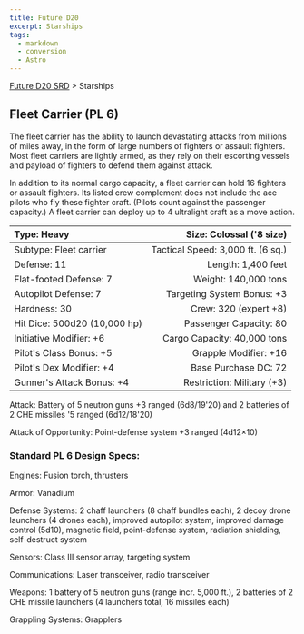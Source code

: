 ```yaml
---
title: Future D20
excerpt: Starships
tags:
  - markdown
  - conversion
  - Astro
---
```






[Future D20 SRD]( / ) > Starships




## Fleet Carrier (PL 6)


The fleet carrier has the ability to launch devastating attacks from millions of miles away, in the form of large numbers of fighters or assault fighters. Most fleet carriers are lightly armed, as they rely on their escorting vessels and payload of fighters to defend them against attack.


In addition to its normal cargo capacity, a fleet carrier can hold 16 fighters or assault fighters. Its listed crew complement does not include the ace pilots who fly these fighter craft. (Pilots count against the passenger capacity.) A fleet carrier can deploy up to 4 ultralight craft as a move action.


| Type: Heavy | Size: Colossal ('8 size) |
| :------------- | --------------------------: |
| Subtype: Fleet carrier | Tactical Speed: 3,000 ft. (6 sq.) |
| Defense: 11 | Length: 1,400 feet |
| Flat-footed Defense: 7 | Weight: 140,000 tons |
| Autopilot Defense: 7 | Targeting System Bonus: +3 |
| Hardness: 30 | Crew: 320 (expert +8) |
| Hit Dice: 500d20 (10,000 hp) | Passenger Capacity: 80 |
| Initiative Modifier: +6 | Cargo Capacity: 40,000 tons |
| Pilot's Class Bonus: +5 | Grapple Modifier: +16 |
| Pilot's Dex Modifier: +4 | Base Purchase DC: 72 |
| Gunner's Attack Bonus: +4 | Restriction: Military (+3) |



Attack: Battery of 5 neutron guns +3 ranged (6d8/19'20) and 2 batteries of 2 CHE missiles '5 ranged (6d12/18'20)


Attack of Opportunity: Point-defense system +3 ranged (4d12×10)


### Standard PL 6 Design Specs:


Engines: Fusion torch, thrusters


Armor: Vanadium


Defense Systems: 2 chaff launchers (8 chaff bundles each), 2 decoy drone launchers (4 drones each), improved autopilot system, improved damage control (5d10), magnetic field, point-defense system, radiation shielding, self-destruct system


Sensors: Class III sensor array, targeting system


Communications: Laser transceiver, radio transceiver


Weapons: 1 battery of 5 neutron guns (range incr. 5,000 ft.), 2 batteries of 2 CHE missile launchers (4 launchers total, 16 missiles each)


Grappling Systems: Grapplers



